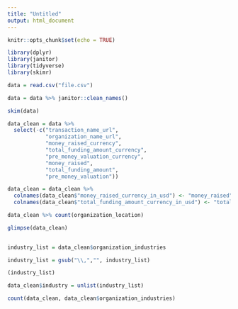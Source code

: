 ```yaml
---
title: "Untitled"
output: html_document
---
```


```r
knitr::opts_chunk$set(echo = TRUE)
```

```r
library(dplyr)
library(janitor)
library(tidyverse)
library(skimr)
```


```r
data = read.csv("file.csv")

data = data %>% janitor::clean_names()
```

```r
skim(data)

data_clean = data %>% 
  select(-c("transaction_name_url", 
            "organization_name_url", 
            "money_raised_currency", 
            "total_funding_amount_currency", 
            "pre_money_valuation_currency", 
            "money_raised", 
            "total_funding_amount", 
            "pre_money_valuation"))

data_clean = data_clean %>%
  colnames(data_clean$"money_raised_currency_in_usd") <- "money_raised" %>%
  colnames(data_clean$"total_funding_amount_currency_in_usd") <- "total_funding_amount"

data_clean %>% count(organization_location)

glimpse(data_clean)
  
```

```r
industry_list = data_clean$organization_industries

industry_list = gsub("\\,","", industry_list)

(industry_list)

data_clean$industry = unlist(industry_list)

count(data_clean, data_clean$organization_industries)


```


